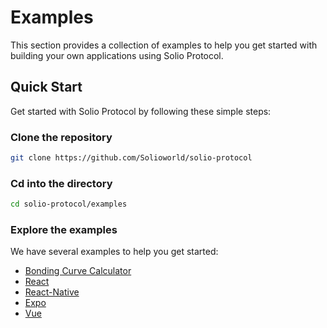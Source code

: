 # Examples

This section provides a collection of examples to help you get started with building your own applications using Solio Protocol.

## Quick Start

Get started with Solio Protocol by following these simple steps:

### Clone the repository

```sh copy
git clone https://github.com/Solioworld/solio-protocol
```

### Cd into the directory

```sh copy
cd solio-protocol/examples
```

### Explore the examples

We have several examples to help you get started:

- [Bonding Curve Calculator](/examples/bonding-curve-calculator)
- [React](/examples/react)
- [React-Native](/examples/react-native)
- [Expo](/examples/expo)
- [Vue](/examples/vue)
